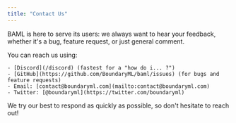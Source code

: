 ```yaml
---
title: "Contact Us"
---
```


BAML is here to serve its users: we always want to hear your feedback, whether
it's a bug, feature request, or just general comment.

You can reach us using:

    - [Discord](/discord) (fastest for a "how do i... ?")
    - [GitHub](https://github.com/BoundaryML/baml/issues) (for bugs and feature requests)
    - Email: [contact@boundaryml.com](mailto:contact@boundaryml.com)
    - Twitter: [@boundaryml](https://twitter.com/boundaryml)

We try our best to respond as quickly as possible, so don't hesitate to reach out!